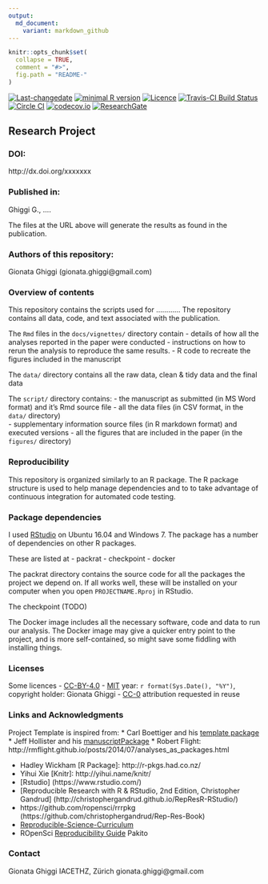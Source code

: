```yaml
---
output:
  md_document:
    variant: markdown_github
---
```


<!-- README.md is generated from README.Rmd. Please edit that file -->

```r
knitr::opts_chunk$set(
  collapse = TRUE,
  comment = "#>",
  fig.path = "README-"
)
```
[![Last-changedate](https://img.shields.io/badge/last%20change-`r gsub('-', '--', Sys.Date())`-brightgreen.svg)](https://github.com/benmarwick/researchcompendium/commits/master) 
[![minimal R version](https://img.shields.io/badge/R%3E%3D-`r as.character(getRversion())`-brightgreen.svg)](https://cran.r-project.org/)
[![Licence](https://img.shields.io/github/license/mashape/apistatus.svg)](http://choosealicense.com/licenses/mit/) 
[![Travis-CI Build Status](https://travis-ci.org/benmarwick/researchcompendium.png?branch=master)](https://travis-ci.org/benmarwick/researchcompendium) 
[![Circle CI](https://circleci.com/gh/benmarwick/researchcompendium.svg?style=shield&circle-token=:circle-token)](https://circleci.com/gh/benmarwick/researchcompendium)
[![codecov.io](https://codecov.io/github/benmarwick/researchcompendium/coverage.svg?branch=master)](https://codecov.io/github/benmarwick/researchcompendium?branch=master) 
[![ResearchGate](https://img.shields.io/badge/ResearchGate-ETHZ-green.svg)](https://www.researchgate.net/profile/Gionata_Ghiggi) 

## Research Project 

### DOI: 
 
http://dx.doi.org/xxxxxxx

### Published in: 

Ghiggi G., .... 

The files at the URL above will generate the results as found in the publication.  

### Authors  of this repository:

Gionata Ghiggi (gionata.ghiggi@gmail.com)

### Overview of contents

This repository contains the scripts used for ............
The repository contains all data, code, and text associated with the publication. 

The `Rmd` files in the `docs/vignettes/` directory contain 
- details of how all the analyses reported in the paper were conducted 
- instructions on how to rerun the analysis to reproduce the same results. 
- R code to recreate the figures included in the manuscript

The `data/` directory contains all the raw data, clean & tidy data and the final data  

The `script/` directory contains:
- the manuscript as submitted (in MS Word format) and it's Rmd source file
- all the data files (in CSV format, in the `data/` directory)    
- supplementary information source files (in R markdown format) and executed versions
- all the figures that are included in the paper (in the `figures/` directory)

### Reproducibility 

This repository is organized similarly to an R package.
The R package structure is used to help manage dependencies and to to take advantage of continuous integration for automated code testing.

### Package dependencies 

I used [RStudio](http://www.rstudio.com/products/rstudio/) on Ubuntu 16.04 and Windows 7. 
The package has a number of dependencies on other R packages. 

These are listed at 
- packrat
- checkpoint 
- docker

The packrat directory contains the source code for all the packages the project we depend on. 
If all works well, these will be installed on your computer when you open `PROJECTNAME.Rproj` in RStudio. 

The checkpoint (TODO)

The Docker image includes all the necessary software, code and data to run our analysis. The Docker image may give a quicker entry point to the project, and is more self-contained, so might save some fiddling with installing things.   
 
### Licenses

Some licences
- [CC-BY-4.0](http://creativecommons.org/licenses/by/4.0/)
- [MIT](http://opensource.org/licenses/MIT) year: `r format(Sys.Date(), "%Y")`, copyright holder: Gionata Ghiggi
- [CC-0](http://creativecommons.org/publicdomain/zero/1.0/) attribution requested in reuse

### Links and Acknowledgments

Project Template is inspired from:
* Carl Boettiger and his [template package](https://github.com/cboettig/template)
* Jeff Hollister and his [manuscriptPackage](https://github.com/jhollist/manuscriptPackage)
* Robert Flight: http://rmflight.github.io/posts/2014/07/analyses_as_packages.html


* Hadley Wickham [R Package]: http://r-pkgs.had.co.nz/
* Yihui Xie [Knitr]: http://yihui.name/knitr/
* [Rstudio] (https://www.rstudio.com/)
* [Reproducible Research with R & RStudio, 2nd Edition, Christopher Gandrud] (http://christophergandrud.github.io/RepResR-RStudio/)
* https://github.com/ropensci/rrrpkg (https://github.com/christophergandrud/Rep-Res-Book)
* [Reproducible-Science-Curriculum](https://github.com/Reproducible-Science-Curriculum/rr-init)
* ROpenSci [Reproducibility Guide](http://ropensci.github.io/reproducibility-guide/)
Pakito 

### Contact

Gionata Ghiggi
IACETHZ, Zürich
gionata.ghiggi@gmail.com 
 



